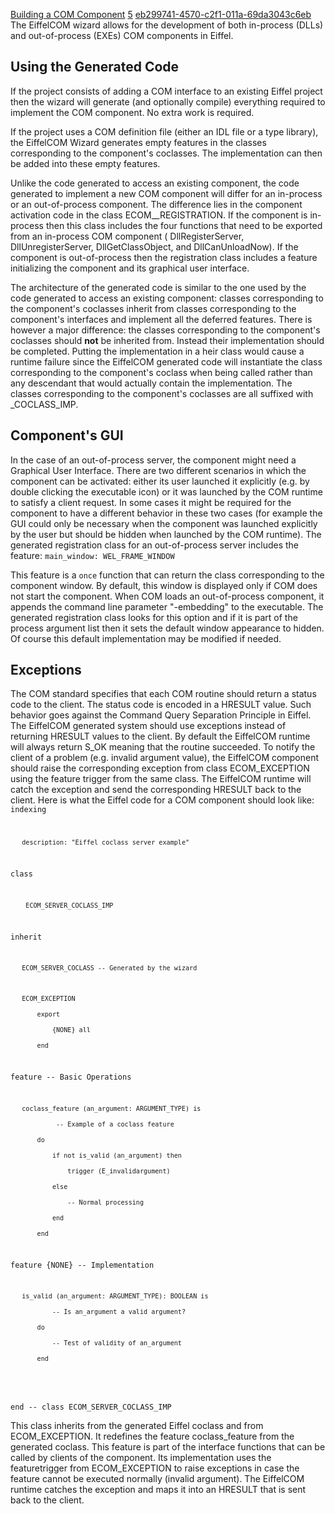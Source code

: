[[Property:title|Building a COM Component]]
[[Property:weight|5]]
[[Property:uuid|eb299741-4570-c2f1-011a-69da3043c6eb]]
The EiffelCOM wizard allows for the development of both in-process (DLLs) and out-of-process (EXEs) COM components in Eiffel. 

==Using the Generated Code==

If the project consists of adding a COM interface to an existing Eiffel project then the wizard will generate (and optionally compile) everything required to implement the COM component. No extra work is required. 

If the project uses a COM definition file (either an IDL file or a type library), the EiffelCOM Wizard generates empty features in the classes corresponding to the component's coclasses. The implementation can then be added into these empty features. 

{{warning| '''Warning''': Depending on the project settings, the EiffelCOM Wizard may overwrite the files containing the classes corresponding to the component's colasses if the project is re-generated thereby replacing the implemented features with empty ones. Make sure the destination folder is different from the folder where the classes have been implemented prior to re-generating the project. }}

Unlike the code generated to access an existing component, the code generated to implement a new COM component will differ for an in-process or an out-of-process component. The difference lies in the component activation code in the class <eiffel>ECOM_<Name_of_system>_REGISTRATION</eiffel>. If the component is in-process then this class includes the four functions that need to be exported from an in-process COM component ( <eiffel>DllRegisterServer</eiffel>, <eiffel>DllUnregisterServer</eiffel>, <eiffel>DllGetClassObject</eiffel>, and <eiffel>DllCanUnloadNow</eiffel>). If the component is out-of-process then the registration class includes a feature initializing the component and its graphical user interface. 

The architecture of the generated code is similar to the one used by the code generated to access an existing component: classes corresponding to the component's coclasses inherit from classes corresponding to the component's interfaces and implement all the deferred features. There is however a major difference: the classes corresponding to the component's coclasses should '''not''' be inherited from. Instead their implementation should be completed. Putting the implementation in a heir class would cause a runtime failure since the EiffelCOM generated code will instantiate the class corresponding to the component's coclass when being called rather than any descendant that would actually contain the implementation. The classes corresponding to the component's coclasses are all suffixed with <eiffel>_COCLASS_IMP</eiffel>. 

==Component's GUI==

In the case of an out-of-process server, the component might need a Graphical User Interface. There are two different scenarios in which the component can be activated: either its user launched it explicitly (e.g. by double clicking the executable icon) or it was launched by the COM runtime to satisfy a client request. In some cases it might be required for the component to have a different behavior in these two cases (for example the GUI could only be necessary when the component was launched explicitly by the user but should be hidden when launched by the COM runtime). The generated registration class for an out-of-process server includes the feature: 
<code>
main_window: WEL_FRAME_WINDOW</code>

This feature is a <code>once</code> function that can return the class corresponding to the component window. By default, this window is displayed only if COM does not start the component. When COM loads an out-of-process component, it appends the command line parameter "-embedding" to the executable. The generated registration class looks for this option and if it is part of the process argument list then it sets the default window appearance to hidden. Of course this default implementation may be modified if needed. 

==Exceptions==

The COM standard specifies that each COM routine should return a status code to the client. The status code is encoded in a <eiffel>HRESULT</eiffel> value. Such behavior goes against the Command Query Separation Principle in Eiffel. The EiffelCOM generated system should use exceptions instead of returning <eiffel>HRESULT</eiffel> values to the client. By default the EiffelCOM runtime will always return <eiffel>S_OK</eiffel> meaning that the routine succeeded. To notify the client of a problem (e.g. invalid argument value), the EiffelCOM component should raise the corresponding exception from class <eiffel>ECOM_EXCEPTION</eiffel> using the feature <eiffel>trigger</eiffel> from the same class. The EiffelCOM runtime will catch the exception and send the corresponding <eiffel>HRESULT</eiffel> back to the client. Here is what the Eiffel code for a COM component should look like: 
<code>
indexing
	description: "Eiffel coclass server example"
class
	 ECOM_SERVER_COCLASS_IMP

inherit
	ECOM_SERVER_COCLASS -- Generated by the wizard

	ECOM_EXCEPTION
		export
			{NONE} all
		end

feature -- Basic Operations

	coclass_feature (an_argument: ARGUMENT_TYPE) is
			 -- Example of a coclass feature
		do
			if not is_valid (an_argument) then
				trigger (E_invalidargument)
			else
				-- Normal processing
			end
		end

feature {NONE} -- Implementation

	is_valid (an_argument: ARGUMENT_TYPE): BOOLEAN is
			-- Is an_argument a valid argument?
		do
			-- Test of validity of an_argument
		end
		
end -- class ECOM_SERVER_COCLASS_IMP</code>

This class inherits from the generated Eiffel coclass and from <eiffel>ECOM_EXCEPTION</eiffel>. It redefines the feature <eiffel>coclass_feature</eiffel> from the generated coclass. This feature is part of the interface functions that can be called by clients of the component. Its implementation uses the feature<eiffel>trigger</eiffel> from <eiffel>ECOM_EXCEPTION</eiffel> to raise exceptions in case the feature cannot be executed normally (invalid argument). The EiffelCOM runtime catches the exception and maps it into an <eiffel>HRESULT</eiffel> that is sent back to the client. 

{{seealso| '''See Also''': [[How the EiffelCOM Wizard works|How the EiffelCOM Wizard Works]] , [[Generated Files|Generated Files]] , [[Class Hierarchy|Class Hierarchy]] , [[Eiffel Project Processing|Adding a COM Interface to an Eiffel Project]] , [[Reusing a COM Component|Accessing a COM Component]] , [[Wizards: Command Line Options|Command Line Options]]  }}




